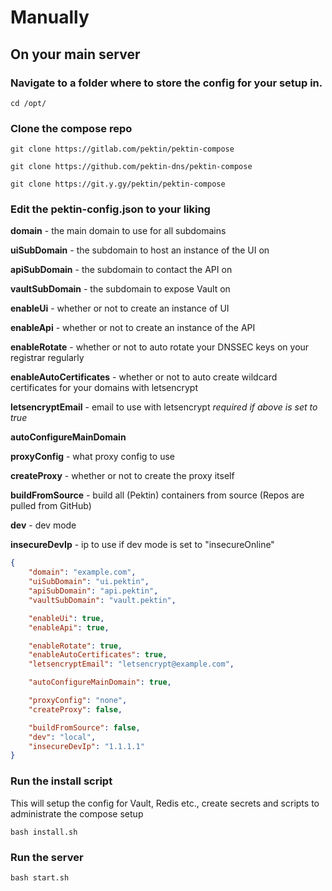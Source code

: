 

# Manually

## On your main server

### Navigate to a folder where to store the config for your setup in.
```shell
cd /opt/
```

### Clone the compose repo

<Tabs groupId="git-type">


<TabItem value="gitlab" label="GitLab" default>

```shell
git clone https://gitlab.com/pektin/pektin-compose
```

</TabItem>

<TabItem value="github" label="GitHub">

```shell
git clone https://github.com/pektin-dns/pektin-compose
```

</TabItem>

<TabItem value="git.y.gy" label="git.y.gy">

```shell
git clone https://git.y.gy/pektin/pektin-compose
```

</TabItem>

</Tabs>

### Edit the pektin-config.json to your liking

**domain** - the main domain to use for all subdomains

**uiSubDomain** - the subdomain to host an instance of the UI on

**apiSubDomain** - the subdomain to contact the API on

**vaultSubDomain** - the subdomain to expose Vault on

**enableUi** - whether or not to create an instance of UI

**enableApi** - whether or not to create an instance of the API

**enableRotate** - whether or not to auto rotate your DNSSEC keys on your registrar regularly

**enableAutoCertificates** - whether or not to auto create wildcard certificates for your domains with letsencrypt

**letsencryptEmail** - email to use with letsencrypt *required if above is set to true*

**autoConfigureMainDomain**

**proxyConfig** - what proxy config to use

**createProxy** - whether or not to create the proxy itself

**buildFromSource** - build all (Pektin) containers from source (Repos are pulled from GitHub)

**dev** - dev mode 

**insecureDevIp** - ip to use if dev mode is set to "insecureOnline"


```json
{
    "domain": "example.com",
    "uiSubDomain": "ui.pektin",
    "apiSubDomain": "api.pektin",
    "vaultSubDomain": "vault.pektin",

    "enableUi": true,
    "enableApi": true,

    "enableRotate": true,
    "enableAutoCertificates": true,
    "letsencryptEmail": "letsencrypt@example.com",

    "autoConfigureMainDomain": true,

    "proxyConfig": "none",
    "createProxy": false,

    "buildFromSource": false,
    "dev": "local",
    "insecureDevIp": "1.1.1.1"
}

```

### Run the install script
This will setup the config for Vault, Redis etc., create secrets and scripts to administrate the compose setup

```shell
bash install.sh
```

### Run the server

```shell
bash start.sh
```